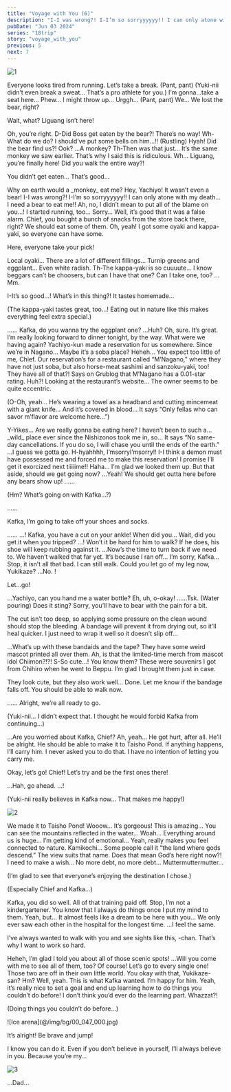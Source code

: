 ```yaml
---
title: "Voyage with You (6)"
description: "I-I was wrong?! I-I’m so sorryyyyyy!! I can only atone with my death… I need a bear to eat me!!"
pubDate: "Jun 03 2024"
series: "18trip"
story: "voyage_with_you"
previous: 5
next: 7
---
```



<Divider loc="Nagano, Kamikochi - Hiking Trail" />

![1](1.jpg)

<Bubble character="Yukikaze">
Everyone looks tired from running. Let’s take a break.
</Bubble>

<Bubble mc>
(Pant, pant) <span class="t">(Yuki-nii didn’t even break a sweat… That’s a pro athlete for you.)</span>
</Bubble>

<Bubble character="Kafka">
I’m gonna…take a seat here… Phew…
</Bubble>

<Bubble character="Yachiyo">
I might throw up… Urggh…
</Bubble>

<Bubble character="Renga">
(Pant, pant) We… We lost the bear, right?

Wait, what? Liguang isn’t here!
</Bubble>

<Bubble character="Ten">
Oh, you’re right.
</Bubble>

<Bubble character="Yachiyo">
D-Did Boss get eaten by the bear?!
</Bubble>

<Bubble character="Renga">
There’s no way! Wh-What do we do? I should’ve put some bells on him…!!
</Bubble>

<Narration>
(Rustling)
</Narration>

<Bubble character="Yachiyo">
Hyah! Did the bear find us?!
</Bubble>

<Bubble character="Passing Monkey">
Ook?
</Bubble>

<Bubble character="Renga">
…A monkey? Th-Then was that just…
</Bubble>

<Bubble character="Ten">
It’s the same monkey we saw earlier.
</Bubble>

<Bubble character="Liguang">
That’s why I said this is ridiculous.
</Bubble>

<Bubble character="Renga">
Wh… Liguang, you’re finally here! Did you walk the entire way?!

You didn’t get eaten… That’s good…
</Bubble>

<Bubble character="Liguang">
Why on earth would a _monkey_ eat me?
</Bubble>

<Bubble character="Renga">
Hey, Yachiyo! It wasn’t even a bear!
</Bubble>

<Bubble character="Yachiyo">
I-I was wrong?! I-I’m so sorryyyyyy!! I can only atone with my death… I need a bear to eat me!!
</Bubble>

<Bubble character="Renga">
Ah, no, I didn’t mean to put all of the blame on you…! I started running, too… Sorry…
</Bubble>

<Bubble character="Ten">
Well, it’s good that it was a false alarm. Chief, you bought a bunch of snacks from the store back there, right? We should eat some of them.
</Bubble>

<Bubble mc>
Oh, yeah! I got some oyaki and kappa-yaki, so everyone can have some.

Here, everyone take your pick!
</Bubble>

<Bubble character="Yukikaze">
Local oyaki… There are a lot of different fillings… Turnip greens and eggplant… Even white radish.
</Bubble>

<Bubble character="Yachiyo">
Th-The kappa-yaki is so cuuuute… I know beggars can’t be choosers, but can I have that one?
</Bubble>

<Bubble character="Renga">
Can I take one, too? …Mm.

I-It’s so good…! What’s in this thing?! It tastes homemade…
</Bubble>

<Bubble mc>
<p class="t">(The kappa-yaki tastes great, too…! Eating out in nature like this makes everything feel extra special.)</p>
</Bubble>

<Bubble character="Kafka">
……
</Bubble>

<Bubble mc>
Kafka, do you wanna try the eggplant one?
</Bubble>

<Bubble character="Kafka">
…Huh? Oh, sure. It’s great. I’m really looking forward to dinner tonight, by the way. What were we having again?
</Bubble>

<Bubble mc>
Yachiyo-kun made a reservation for us somewhere. Since we’re in Nagano… Maybe it’s a soba place?
</Bubble>

<Bubble character="Yachiyo">
Heheh… You expect too little of me, Chief. Our reservation’s for a restaurant called “M’Nagano,” where they have not just soba, but also horse-meat sashimi and sanzoku-yaki, too!
</Bubble>

<Bubble character="Renga">
They have all of that?!
</Bubble>

<Bubble character="Ten">
Says on Grublog that M’Nagano has a 0.01-star rating.
</Bubble>

<Bubble character="Yachiyo">
Huh?!
</Bubble>

<Bubble character="Liguang">
Looking at the restaurant’s website… The owner seems to be quite eccentric.
</Bubble>

<Bubble mc>
<p class="t">(O-Oh, yeah… He’s wearing a towel as a headband and cutting mincemeat with a giant knife… And it’s covered in blood… It says “Only fellas who can savor m’flavor are welcome here…”)</p>
</Bubble>

<Bubble character="Renga">
Y-Yikes… Are we really gonna be eating here? I haven’t been to such a…_wild_ place ever since the Nishizonos took me in, so…
</Bubble>

<Bubble character="Yukikaze">
It says “No same-day cancellations. If you do so, I will chase you until the ends of the earth.”
</Bubble>

<Bubble character="Ten">
…I guess we gotta go.
</Bubble>

<Bubble character="Yachiyo">
H-hyahhhh, I’msorryI’msorry!! I-I think a demon must have possessed me and forced me to make this reservation! I promise I’ll get it exorcized next tiiiiime!!
</Bubble>

<Bubble mc>
Haha… I’m glad we looked them up. But that aside, should we get going now?
</Bubble>

<Bubble character="Renga">
…Yeah! We should get outta here before any bears show up!
</Bubble>

<Bubble character="Kafka">
……
</Bubble>

<Bubble mc>
<p class="t">(Hm? What’s going on with Kafka…?)</p>
</Bubble>

<Bubble character="Yukikaze">
……

Kafka, I’m going to take off your shoes and socks.
</Bubble>

<Bubble character="Kafka">
……
</Bubble>

<Bubble mc>
…! Kafka, you have a cut on your ankle! When did you… Wait, did you get it when you tripped?
</Bubble>

<Bubble character="Renga">
…! Won’t it be hard for him to walk? If he does, his shoe will keep rubbing against it.
</Bubble>

<Bubble character="Liguang">
…Now’s the time to turn back if we need to. We haven’t walked that far yet.
</Bubble>

<Bubble character="Renga">
It’s because I ran off… I’m sorry, Kafka…
</Bubble>

<Bubble character="Kafka">
Stop, it isn’t all that bad. I can still walk. Could you let go of my leg now, Yukikaze?
</Bubble>

<Bubble character="Yukikaze">
…No.
</Bubble>

<Bubble character="Kafka">
!

Let…go!
</Bubble>

<Bubble character="Yukikaze">
…Yachiyo, can you hand me a water bottle?
</Bubble>

<Bubble character="Yachiyo">
Eh, uh, o-okay!
</Bubble>

<Bubble character="Kafka">
……Tsk.
</Bubble>

<Narration>
(Water pouring)
</Narration>

<Bubble character="Yukikaze">
Does it sting? Sorry, you’ll have to bear with the pain for a bit.

The cut isn’t too deep, so applying some pressure on the clean wound should stop the bleeding. A bandage will prevent it from drying out, so it’ll heal quicker. I just need to wrap it well so it doesn’t slip off…
</Bubble>

<Bubble character="Kafka">
…What’s up with these bandaids and the tape? They have some weird mascot printed all over them.
</Bubble>

<Bubble character="Yachiyo">
Ah, is that the limited-time merch from mascot idol Chiimon?!?! S-So cute…!
</Bubble>

<Bubble character="Yukikaze">
You know them? These were souvenirs I got from Chihiro when he went to Beppu. I’m glad I brought them just in case.

They look cute, but they also work well… Done. Let me know if the bandage falls off. You should be able to walk now.
</Bubble>

<Bubble character="Kafka">
……
</Bubble>

<Bubble character="Yukikaze">
Alright, we’re all ready to go.
</Bubble>

<Bubble mc>
<p class="t">(Yuki-nii… I didn’t expect that. I thought he would forbid Kafka from continuing…)</p>
</Bubble>

<Bubble character="Yukikaze">
…Are you worried about Kafka, Chief?
</Bubble>

<Bubble mc>
Ah, yeah… He got hurt, after all.
</Bubble>

<Bubble character="Yukikaze">
He’ll be alright. He should be able to make it to Taisho Pond. If anything happens, I’ll carry him.
</Bubble>

<Bubble character="Kafka">
I never asked you to do that. I have no intention of letting you carry me.

Okay, let’s go! Chief! Let’s try and be the first ones there!
</Bubble>

<Bubble character="Yukikaze">
…Hah, go ahead.
</Bubble>

<Bubble mc>
…!

<p class="t">(Yuki-nii really believes in Kafka now… That makes me happy!)</p>
</Bubble>

<Divider loc="Nagano, Kamikochi - Taisho Pond" />

![2](2.jpg)

<Bubble mc>
We made it to Taisho Pond! Wooow… It’s gorgeous! This is amazing…
</Bubble>

<Bubble character="Kafka">
You can see the mountains reflected in the water… Woah…
</Bubble>

<Bubble character="Renga">
Everything around us is huge… I’m getting kind of emotional…
</Bubble>

<Bubble character="Ten">
Yeah, really makes you feel connected to nature.
</Bubble>

<Bubble character="Liguang">
Kamikochi… Some people call it “the land where gods descend.” The view suits that name.
</Bubble>

<Bubble character="Yachiyo">
Does that mean God’s here right now?! I need to make a wish… No more debt, no more debt… Muttermuttermutter…
</Bubble>

<Bubble character="Yukikaze">
<p class="t">(I’m glad to see that everyone’s enjoying the destination I chose.)</p>

<p class="t">(Especially Chief and Kafka…)</p>
</Bubble>

<Bubble mc>
Kafka, you did so well. All of that training paid off.
</Bubble>

<Bubble character="Kafka">
Stop, I’m not a kindergartener. You know that I always do things once I put my mind to them.
</Bubble>

<Bubble mc>
Yeah, but… It almost feels like a dream to be here with you… We only ever saw each other in the hospital for the longest time.
</Bubble>

<Bubble character="Kafka">
…I feel the same.

I’ve always wanted to walk with you and see sights like this, <Name first />-chan. That’s why I want to work so hard.
</Bubble>

<Bubble mc>
Heheh, I’m glad I told you about all of those scenic spots!
</Bubble>

<Bubble character="Kafka">
…Will you come with me to see all of them, too?
</Bubble>

<Bubble mc>
Of course! Let’s go to every single one!
</Bubble>

<Bubble character="Ten">
Those two are off in their own little world. You okay with that, Yukikaze-san?
</Bubble>

<Bubble character="Yukikaze">
Hm? Well, yeah. This is what Kafka wanted. I’m happy for him.
</Bubble>

<Bubble character="Renga">
Yeah, it’s really nice to set a goal and end up learning how to do things you couldn’t do before!
</Bubble>

<Bubble character="Liguang">
I don’t think you’d ever do the learning part.
</Bubble>

<Bubble character="Renga">
Whazzat?!
</Bubble>

<Bubble character="Yukikaze">
<p class="t">(Doing things you couldn’t do before…)</p>
</Bubble>

<Divider fb="start" />

<p class="cg sepia">![Ice arena](@/img/bg/00_047_000.jpg)</p>

<Bubble character="Sadayuki">
It’s alright! Be brave and jump!

I know you can do it. Even if you don’t believe in yourself, I’ll always believe in you. Because you’re my…
</Bubble>

<Divider fb="end" />

![3](3.jpg)

<Bubble character="Yukikaze">
…Dad…
</Bubble>

